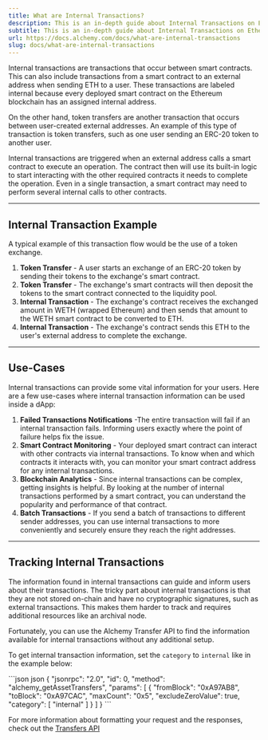 ```yaml
---
title: What are Internal Transactions?
description: This is an in-depth guide about Internal Transactions on Ethereum and how to retrieve them using the Alchemy Transfers API.
subtitle: This is an in-depth guide about Internal Transactions on Ethereum and how to retrieve them using the Alchemy Transfers API.
url: https://docs.alchemy.com/docs/what-are-internal-transactions
slug: docs/what-are-internal-transactions
---
```


Internal transactions are transactions that occur between smart contracts. This can also include transactions from a smart contract to an external address when sending ETH to a user. These transactions are labeled internal because every deployed smart contract on the Ethereum blockchain has an assigned internal address.

On the other hand, token transfers are another transaction that occurs between user-created external addresses. An example of this type of transaction is token transfers, such as one user sending an ERC-20 token to another user.

Internal transactions are triggered when an external address calls a smart contract to execute an operation. The contract then will use its built-in logic to start interacting with the other required contracts it needs to complete the operation. Even in a single transaction, a smart contract may need to perform several internal calls to other contracts.

***

## Internal Transaction Example

A typical example of this transaction flow would be the use of a token exchange.

1. **Token Transfer** - A user starts an exchange of an ERC-20 token by sending their tokens to the exchange's smart contract.
2. **Token Transfer** - The exchange's smart contracts will then deposit the tokens to the smart contract connected to the liquidity pool.
3. **Internal Transaction** - The exchange's contract receives the exchanged amount in WETH (wrapped Ethereum) and then sends that amount to the WETH smart contract to be converted to ETH.
4. **Internal Transaction** - The exchange's contract sends this ETH to the user's external address to complete the exchange.

***

## Use-Cases

Internal transactions can provide some vital information for your users. Here are a few use-cases where internal transaction information can be used inside a dApp:

1. **Failed Transactions Notifications** -The entire transaction will fail if an internal transaction fails. Informing users exactly where the point of failure helps fix the issue.
2. **Smart Contract Monitoring** - Your deployed smart contract can interact with other contracts via internal transactions. To know when and which contracts it interacts with, you can monitor your smart contract address for any internal transactions.
3. **Blockchain Analytics** - Since internal transactions can be complex, getting insights is helpful. By looking at the number of internal transactions performed by a smart contract, you can understand the popularity and performance of that contract.
4. **Batch Transactions** - If you send a batch of transactions to different sender addresses, you can use internal transactions to more conveniently and securely ensure they reach the right addresses.

***

## Tracking Internal Transactions

The information found in internal transactions can guide and inform users about their transactions. The tricky part about internal transactions is that they are not stored on-chain and have no cryptographic signatures, such as external transactions. This makes them harder to track and requires additional resources like an archival node.

Fortunately, you can use the Alchemy Transfer API to find the information available for internal transactions without any additional setup.

To get internal transaction information, set the `category` to `internal` like in the example below:

<CodeGroup>
  ```json json
  {
    "jsonrpc": "2.0",
    "id": 0,
    "method": "alchemy_getAssetTransfers",
    "params": [
      {
        "fromBlock": "0xA97AB8",
        "toBlock": "0xA97CAC",
        "maxCount": "0x5",
        "excludeZeroValue": true,
        "category": [
          "internal"
        ]
      }
    ]
  }
  ```
</CodeGroup>

For more information about formatting your request and the responses, check out the [Transfers API](/reference/transfers-api)
